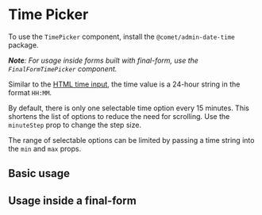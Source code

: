 
<Meta title="Docs/Components/Date & Time Pickers/Time Picker" />

# Time Picker

To use the `TimePicker` component, install the `@comet/admin-date-time` package.

_**Note**: For usage inside forms built with final-form, use the `FinalFormTimePicker` component._

Similar to the [HTML time input](https://developer.mozilla.org/en-US/docs/Web/HTML/Element/input/time), the time value is a 24-hour string in the format `HH:MM`.

By default, there is only one selectable time option every 15 minutes.
This shortens the list of options to reduce the need for scrolling.
Use the `minuteStep` prop to change the step size.

The range of selectable options can be limited by passing a time string into the `min` and `max` props.

## Basic usage

<Canvas>
    <Story id="stories-components-time-time-pickers-time-picker--time-picker" />
</Canvas>

## Usage inside a final-form

<Canvas>
    <Story id="stories-components-time-time-pickers-time-picker--time-picker-final-form" />
</Canvas>

